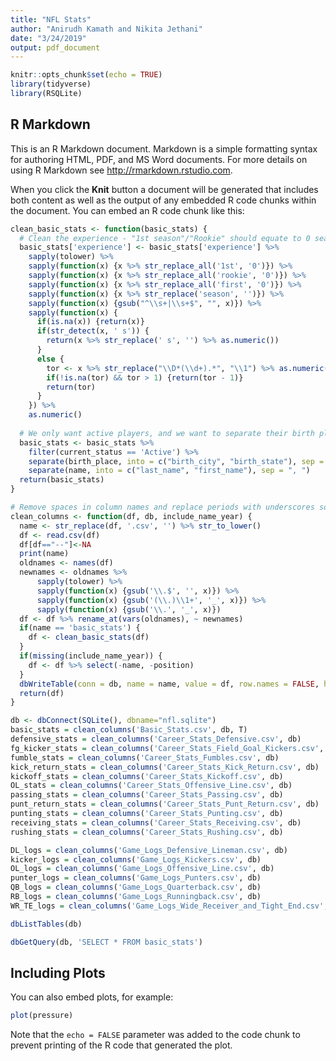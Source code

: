 ```yaml
---
title: "NFL Stats"
author: "Anirudh Kamath and Nikita Jethani"
date: "3/24/2019"
output: pdf_document
---
```


```r
knitr::opts_chunk$set(echo = TRUE)
library(tidyverse)
library(RSQLite)
```

## R Markdown

This is an R Markdown document. Markdown is a simple formatting syntax for authoring HTML, PDF, and MS Word documents. For more details on using R Markdown see <http://rmarkdown.rstudio.com>.

When you click the **Knit** button a document will be generated that includes both content as well as the output of any embedded R code chunks within the document. You can embed an R code chunk like this:

```r
clean_basic_stats <- function(basic_stats) {
  # Clean the experience - "1st season"/"Rookie" should equate to 0 seasons, and things like "8th season" or "3rd season" should     equate to 7 and 2 seasons respectively. 
  basic_stats['experience'] <- basic_stats['experience'] %>%
    sapply(tolower) %>%
    sapply(function(x) {x %>% str_replace_all('1st', '0')}) %>%
    sapply(function(x) {x %>% str_replace_all('rookie', '0')}) %>%
    sapply(function(x) {x %>% str_replace_all('first', '0')}) %>%
    sapply(function(x) {x %>% str_replace('season', '')}) %>%
    sapply(function(x) {gsub("^\\s+|\\s+$", "", x)}) %>%
    sapply(function(x) {
      if(is.na(x)) {return(x)}
      if(str_detect(x, ' s')) {
        return(x %>% str_replace(' s', '') %>% as.numeric())
      }
      else {
        tor <- x %>% str_replace("\\D*(\\d+).*", "\\1") %>% as.numeric()
        if(!is.na(tor) && tor > 1) {return(tor - 1)}
        return(tor)
      }
    }) %>%
    as.numeric()
  
  # We only want active players, and we want to separate their birth place (city, state) into two columns. Same with their names
  basic_stats <- basic_stats %>%
    filter(current_status == 'Active') %>%
    separate(birth_place, into = c("birth_city", "birth_state"), sep = " , ") %>%
    separate(name, into = c("last_name", "first_name"), sep = ", ")
  return(basic_stats)
}

# Remove spaces in column names and replace periods with underscores so it's easier to read in SQL
clean_columns <- function(df, db, include_name_year) {
  name <- str_replace(df, '.csv', '') %>% str_to_lower()
  df <- read.csv(df)
  df[df=="--"]<-NA
  print(name)
  oldnames <- names(df)
  newnames <- oldnames %>%
      sapply(tolower) %>%
      sapply(function(x) {gsub('\\.$', '', x)}) %>%
      sapply(function(x) {gsub('(\\.)\\1+', '_', x)}) %>%
      sapply(function(x) {gsub('\\.', '_', x)})
  df <- df %>% rename_at(vars(oldnames), ~ newnames)
  if(name == 'basic_stats') {
    df <- clean_basic_stats(df)
  }
  if(missing(include_name_year)) {
    df <- df %>% select(-name, -position)
  }
  dbWriteTable(conn = db, name = name, value = df, row.names = FALSE, header = TRUE)
  return(df)
}

db <- dbConnect(SQLite(), dbname="nfl.sqlite")
basic_stats = clean_columns('Basic_Stats.csv', db, T)
defensive_stats = clean_columns('Career_Stats_Defensive.csv', db)
fg_kicker_stats = clean_columns('Career_Stats_Field_Goal_Kickers.csv', db)
fumble_stats = clean_columns('Career_Stats_Fumbles.csv', db)
kick_return_stats = clean_columns('Career_Stats_Kick_Return.csv', db)
kickoff_stats = clean_columns('Career_Stats_Kickoff.csv', db)
OL_stats = clean_columns('Career_Stats_Offensive_Line.csv', db)
passing_stats = clean_columns('Career_Stats_Passing.csv', db)
punt_return_stats = clean_columns('Career_Stats_Punt_Return.csv', db)
punting_stats = clean_columns('Career_Stats_Punting.csv', db)
receiving_stats = clean_columns('Career_Stats_Receiving.csv', db)
rushing_stats = clean_columns('Career_Stats_Rushing.csv', db)

DL_logs = clean_columns('Game_Logs_Defensive_Lineman.csv', db)
kicker_logs = clean_columns('Game_Logs_Kickers.csv', db)
OL_logs = clean_columns('Game_Logs_Offensive_Line.csv', db)
punter_logs = clean_columns('Game_Logs_Punters.csv', db)
QB_logs = clean_columns('Game_Logs_Quarterback.csv', db)
RB_logs = clean_columns('Game_Logs_Runningback.csv', db)
WR_TE_logs = clean_columns('Game_Logs_Wide_Receiver_and_Tight_End.csv', db)

dbListTables(db)
```

```r
dbGetQuery(db, 'SELECT * FROM basic_stats')
```

## Including Plots

You can also embed plots, for example:

```r
plot(pressure)
```

Note that the `echo = FALSE` parameter was added to the code chunk to prevent printing of the R code that generated the plot.